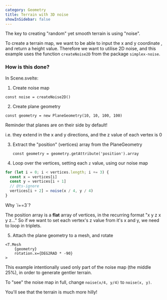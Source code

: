 ```yaml
---
category: Geometry
title: Terrain with 3D noise
showInSidebar: false
---
```


The key to creating "random" yet smooth terrain is using "noise".

To create a terrain map, we want to be able to input the x and y coordinate , and return a height value.
Therefore we want to utilise 2D noise, and this example uses the function `createNoise2D` from the package `simplex-noise`.

<Example path="geometry/terrain" />

### How is this done?

In Scene.svelte:

1. Create noise map

`const noise = createNoise2D()`

2. Create plane geometry

`const geometry = new PlaneGeometry(10, 10, 100, 100)`

<Tip type="tip">
Reminder that planes are on their side by default!

i.e. they extend in the x and y directions, and the z value of each vertex is 0

</Tip>

3. Extract the "position" (vertices) array from the PlaneGeometry

   `const geometry = geometry.getAttribute('position').array`

4. Loop over the vertices, setting each `z` value, using our noise map

```ts
for (let i = 0; i < vertices.length; i += 3) {
  const x = vertices[i]
  const y = vertices[i + 1]
  // @ts-ignore
  vertices[i + 2] = noise(x / 4, y / 4)
}
```

<Tip type="tip">
Why `i+=3`?

The position array is a **flat** array of vertices, in the recurring format "x y z x y z..."
So if we want to set each vertex's z value from it's x and y, we need to loop in triplets.

</Tip>

5. Attach the plane geometry to a mesh, and rotate

```svelte
<T.Mesh
	{geometry}
	rotation.x={DEG2RAD * -90}
>
```

<Tip type="tip">
This example intentionally used only part of the noise map (the middle 25%), in order to generate gentler terrain.

To "see" the noise map in full, change `noise(x/4, y/4)` to `noise(x, y)`.

You'll see that the terrain is much more hilly!

</Tip>
